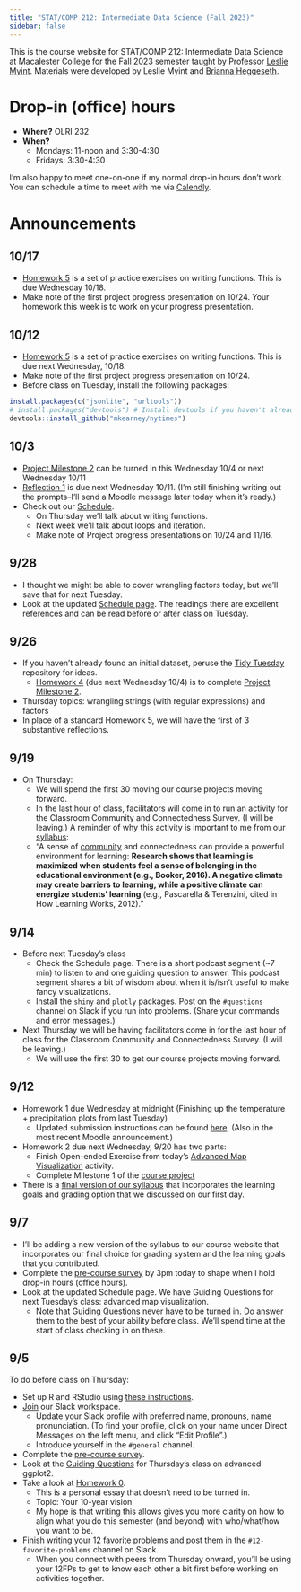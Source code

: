 ```yaml
---
title: "STAT/COMP 212: Intermediate Data Science (Fall 2023)"
sidebar: false
---
```


This is the course website for STAT/COMP 212: Intermediate Data Science at Macalester College for the Fall 2023 semester taught by Professor [Leslie Myint](https://www.lesliemyint.org). Materials were developed by Leslie Myint and [Brianna Heggeseth](https://bcheggeseth.github.io/).

# Drop-in (office) hours

- **Where?** OLRI 232
- **When?**
    - Mondays: 11-noon and 3:30-4:30
    - Fridays: 3:30-4:30

I'm also happy to meet one-on-one if my normal drop-in hours don't work. You can schedule a time to meet with me via [Calendly](https://calendly.com/lmyint).

# Announcements

## 10/17

- [Homework 5](homework5.qmd) is a set of practice exercises on writing functions. This is due Wednesday 10/18.
- Make note of the first <span class="project">project progress presentation</span> on 10/24. Your homework this week is to work on your progress presentation.

## 10/12

- [Homework 5](homework5.qmd) is a set of practice exercises on writing functions. This is due next Wednesday, 10/18.
- Make note of the first <span class="project">project progress presentation</span> on 10/24.
- Before class on Tuesday, install the following packages:

```r
install.packages(c("jsonlite", "urltools"))
# install.packages("devtools") # Install devtools if you haven't already
devtools::install_github("mkearney/nytimes")
```


## 10/3

- [Project Milestone 2](project.qmd#milestone-2) can be turned in this Wednesday 10/4 or next Wednesday 10/11
- [Reflection 1](reflection1.qmd) is due next Wednesday 10/11. (I'm still finishing writing out the prompts--I'll send a Moodle message later today when it's ready.)
- Check out our [Schedule](schedule.qmd).
    - On Thursday we'll talk about writing functions.
    - Next week we'll talk about loops and iteration.
    - Make note of <span class="project">Project progress presentations</span> on 10/24 and 11/16.

## 9/28

- I thought we might be able to cover wrangling factors today, but we'll save that for next Tuesday.
- Look at the updated [Schedule page](schedule.qmd). The readings there are excellent references and can be read before or after class on Tuesday.

## 9/26

- If you haven't already found an initial dataset, peruse the [Tidy Tuesday](https://github.com/rfordatascience/tidytuesday) repository for ideas.
    - [Homework 4](homework4.qmd) (due next Wednesday 10/4) is to complete [Project Milestone 2](project.qmd#milestone-2).
- Thursday topics: wrangling strings (with regular expressions) and factors
- In place of a standard Homework 5, we will have the first of 3 substantive reflections.

## 9/19

- On Thursday:
    - We will spend the first 30 moving our course projects moving forward.
    - In the last hour of class, facilitators will come in to run an activity for the Classroom Community and Connectedness Survey. (I will be leaving.) A reminder of why this activity is important to me from our [syllabus](syllabus_final.qmd#community-is-key):
    - "A sense of [community](https://www.educause.edu/research-and-publications/books/learning-spaces/chapter-4-community-hidden-context-learning) and connectedness can provide a powerful environment for learning: **Research shows that learning is maximized when students feel a sense of belonging in the educational environment (e.g., Booker, 2016). A negative climate may create barriers to learning, while a positive climate can energize students' learning** (e.g., Pascarella & Terenzini, cited in How Learning Works, 2012)."

## 9/14

- Before next Tuesday's class
    - Check the Schedule page. There is a short podcast segment (~7 min) to listen to and one guiding question to answer. This podcast segment shares a bit of wisdom about when it is/isn't useful to make fancy visualizations.
    - Install the `shiny` and `plotly` packages. Post on the `#questions` channel on Slack if you run into problems. (Share your commands and error messages.)

- Next Thursday we will be having facilitators come in for the last hour of class for the Classroom Community and Connectedness Survey. (I will be leaving.)
    - We will use the first 30 to get our course projects moving forward.

## 9/12

- Homework 1 due Wednesday at midnight (Finishing up the temperature + precipitation plots from last Tuesday)
    - Updated submission instructions can be found [here](02-adv-ggplot.qmd#homework). (Also in the most recent Moodle announcement.)
- Homework 2 due next Wednesday, 9/20 has two parts:
    - Finish Open-ended Exercise from today's [Advanced Map Visualization](03-adv-maps.qmd#open-ended-exercise-homework) activity.
    - Complete Milestone 1 of the [course project](project.qmd)
- There is a [final version of our syllabus](syllabus_final.qmd) that incorporates the learning goals and grading option that we discussed on our first day.

## 9/7

- I'll be adding a new version of the syllabus to our course website that incorporates our final choice for grading system and the learning goals that you contributed.
- Complete the [pre-course survey](https://docs.google.com/forms/d/e/1FAIpQLSc1_48NE_5LxRJ5R5EDPoEWcX4d1-Kyicclbn9EjoFiv8ZW5w/viewform?usp=sf_link) by 3pm today to shape when I hold drop-in hours (office hours).
- Look at the updated Schedule page. We have Guiding Questions for next Tuesday's class: advanced map visualization.
    - Note that Guiding Questions never have to be turned in. Do answer them to the best of your ability before class. We'll spend time at the start of class checking in on these.

## 9/5

To do before class on Thursday:

- Set up R and RStudio using [these instructions](tech_setup.qmd).
- [Join](https://join.slack.com/t/statcomp212fall2023/shared_invite/zt-22hwq73vn-IOFifr_VpO_4AAN4vYVDgA) our Slack workspace.
    - Update your Slack profile with preferred name, pronouns, name pronunciation. (To find your profile, click on your name under Direct Messages on the left menu, and click "Edit Profile".)
    - Introduce yourself in the `#general` channel.
- Complete the [pre-course survey](https://docs.google.com/forms/d/e/1FAIpQLSc1_48NE_5LxRJ5R5EDPoEWcX4d1-Kyicclbn9EjoFiv8ZW5w/viewform?usp=sf_link).
- Look at the [Guiding Questions](schedule.qmd#guiding-questions) for Thursday's class on advanced ggplot2.
- Take a look at [Homework 0](homework0.qmd).
    - This is a personal essay that doesn't need to be turned in.
    - Topic: Your 10-year vision
    - My hope is that writing this allows gives you more clarity on how to align what you do this semester (and beyond) with who/what/how you want to be.
- Finish writing your 12 favorite problems and post them in the `#12-favorite-problems` channel on Slack.
    - When you connect with peers from Thursday onward, you'll be using your 12FPs to get to know each other a bit first before working on activities together.
